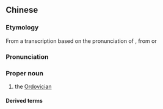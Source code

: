 {{also|奥陶}}
==Chinese==
{{zh-forms|gloss=-|s=奥陶}}

===Etymology===
From a transcription based on the {{etyl|ja|zh}} pronunciation of {{m|zh|奧陶|tr=Ōdō}}, from {{der|zh|en|Ordovices}} or {{m|en|Ordovician}}

===Pronunciation===
{{zh-pron
|m=Àotáo
|c=ou3 tou4
|cat=pn
}}

===Proper noun===
{{zh-propn}}

# the [[Ordovician]]

====Derived terms====
{{zh-der|奧陶紀}}

{{zh-cat|Geology|Time}}